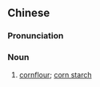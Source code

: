 ==Chinese==
{{zh-forms}}

===Pronunciation===
{{zh-pron
|m=sùfěn
|c=suk1 fan2
|cat=n
}}

===Noun===
{{zh-noun}}

# {{lb|zh|chiefly|Cantonese}} [[cornflour]]; [[corn starch]]